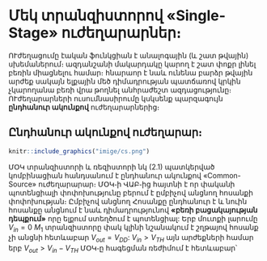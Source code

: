 # Մեկ տրանզիստորով «Single-Stage» ուժեղարարներ։

ՈՒժեղացումը էական ֆունկցիան է անալոգային (և շատ թվային) սխեմաներում։ 
ազդանշանի մակարդակը կարող է շատ փոքր լինել բեռին միացնելու համար։ հնարաոր է նաև ունենա 
բարձր թվային արժեք սակայն ելքային մեծ դիմադրության պատճառով կրկին չկարողանա բեռի վրա 
թողնել անհրաժեշտ ազդացությունը։ ՈՒժեղարարների ուսումնասիրումը կսկսենք պարզագույն 
**ընդհանուր ակունքով** ուժեղարարներից։

## Ընդհանուր ակունքով ուժեղարար։


```r
knitr::include_graphics("imige/cs.png")
```

ՄՕԿ տրանզիստորի և ռեզիստորի նկ (2.1) պատկերված կոմբինացիան հանդսանում է ընդհանուր ակունքով 
«Common-Source» ուժեղարարար։ ՄՕԿ֊ի ՎԱԲ֊ից հայտնի է որ փականի պոտենցիալի փոփոխությունը 
բերում է ըմբիչով անցնող հոսանքի փոփոխության։ Ըմբիչով անցնող Հոսանքը ընդհանուր է և նուին 
հոսանքը անցնում է նաև դիմադրությունով **«բեռի բացակայության դեպքում»** որը ելքում ստեղծում է 
պոտենցիալ: Երբ մուտքի լարումը $V_{in} = 0$   $M_1$ տրանզիստորը փակ կլինի նշանակում է շղթայով 
հոսանք չի անցնի հետևաբար $V_{out} = V_{DD}$: $V_{in}> V_{TH}$ այն արժեքների համար 
երբ $V_{out}>V_{in} - V_{TH}$ ՄՕԿ֊ը հագեցման ռեժիմում է հետևաբար՝ 

```{=tex}
\begin{equation} 
  V_{out}  = V_{DD} - R_{D} \frac{1}{2} μ_n C_{ox} \frac{W}{L'} (V_{in} - V_{TH})^2
  (\#eq:5)
\end{equation}
```